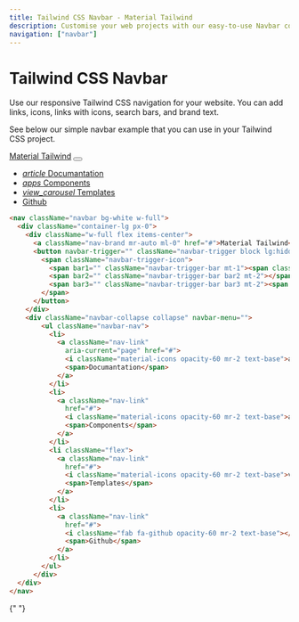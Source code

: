 ```yaml
---
title: Tailwind CSS Navbar - Material Tailwind
description: Customise your web projects with our easy-to-use Navbar component for Tailwind CSS using Material Design guidelines.
navigation: ["navbar"]
---
```


# Tailwind CSS Navbar

Use our responsive Tailwind CSS navigation for your website. You can add links, icons, links with icons, search bars, and brand text.

See below our simple navbar example that you can use in your Tailwind CSS project.
<br/>
<ComponentCard id="navbar">
<nav className="navbar bg-white w-full">
  <div className="container-lg px-0">
    <div className="w-full flex items-center">
      <a className="nav-brand mr-auto ml-0" href="#">Material Tailwind</a>
      <button navbar-trigger="true" className="navbar-trigger block lg:hidden ml-auto mr-0 mb-0" type="button" aria-expanded="false" aria-label="Toggle navigation">
        <span className="navbar-trigger-icon">
          <span bar1="" className="navbar-trigger-bar mt-1"><span className="hidden rotate-45 origin-[10%_10%]"></span></span>
          <span bar2="" className="navbar-trigger-bar bar2 mt-2"></span>
          <span bar3="" className="navbar-trigger-bar bar3 mt-2"><span className="hidden -rotate-45 origin-[10%_90%] mt-[0.1875rem] mt-[0.4375rem]"></span></span>
        </span>
      </button>
    </div>
    <div className="navbar-collapse collapse" navbar-menu="">
        <ul className="navbar-nav">
          <li>
            <a className="nav-link"
              aria-current="page" href="#">
              <i className="material-icons opacity-60 mr-2 text-base">article</i>
              <span>Documantation</span>
            </a>
          </li>
          <li>
            <a className="nav-link"
              href="#">
              <i className="material-icons opacity-60 mr-2 text-base">apps</i>
              <span>Components</span>
            </a>
          </li>
          <li className="flex">
            <a className="nav-link"
              href="#">
              <i className="material-icons opacity-60 mr-2 text-base">view_carousel</i>
              <span>Templates</span>
            </a>
          </li>
          <li>
            <a className="nav-link"
              href="#">
              <i className="fab fa-github opacity-60 mr-2 text-base"></i>
              <span>Github</span>
            </a>
          </li>
        </ul>
      </div>
  </div>
</nav>
</ComponentCard>

```html showLineNumbers
<nav className="navbar bg-white w-full">
  <div className="container-lg px-0">
    <div className="w-full flex items-center">
      <a className="nav-brand mr-auto ml-0" href="#">Material Tailwind</a>
      <button navbar-trigger="" className="navbar-trigger block lg:hidden ml-auto mr-0 mb-0" type="button" aria-controls="navigation" aria-expanded="false" aria-label="Toggle navigation">
        <span className="navbar-trigger-icon">
          <span bar1="" className="navbar-trigger-bar mt-1"><span className="hidden rotate-45 origin-[10%_10%]"></span></span>
          <span bar2="" className="navbar-trigger-bar bar2 mt-2"></span>
          <span bar3="" className="navbar-trigger-bar bar3 mt-2"><span className="hidden -rotate-45 origin-[10%_90%] mt-[0.1875rem] mt-[0.4375rem]"></span></span>
        </span>
      </button>
    </div>
    <div className="navbar-collapse collapse" navbar-menu="">
        <ul className="navbar-nav">
          <li>
            <a className="nav-link"
              aria-current="page" href="#">
              <i className="material-icons opacity-60 mr-2 text-base">article</i>
              <span>Documantation</span>
            </a>
          </li>
          <li>
            <a className="nav-link"
              href="#">
              <i className="material-icons opacity-60 mr-2 text-base">apps</i>
              <span>Components</span>
            </a>
          </li>
          <li className="flex">
            <a className="nav-link"
              href="#">
              <i className="material-icons opacity-60 mr-2 text-base">view_carousel</i>
              <span>Templates</span>
            </a>
          </li>
          <li>
            <a className="nav-link"
              href="#">
              <i className="fab fa-github opacity-60 mr-2 text-base"></i>
              <span>Github</span>
            </a>
          </li>
        </ul>
      </div>
  </div>
</nav>
```

{" "}
<br />
<br />